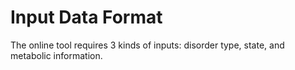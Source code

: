 # Input Data Format {#dataformat}

The online tool requires 3 kinds of inputs: disorder type, state, and metabolic information. 